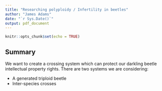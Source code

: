 ```yaml
---
title: "Researching polyploidy / Infertility in beetles"
author: "James Adams"
date: "`r Sys.Date()`"
output: pdf_document
---
```


```r
knitr::opts_chunk$set(echo = TRUE)
```

## Summary

We want to create a crossing system which can protect our darkling beetle intellectual property rights. There are two systems we are considering:

* A generated triploid beetle
* Inter-species crosses

